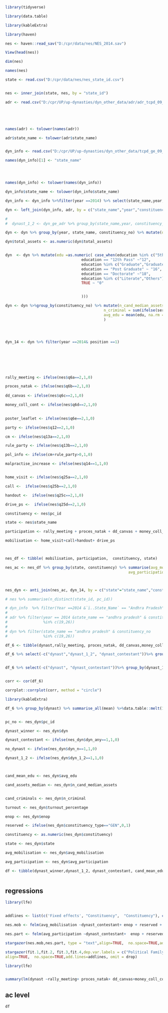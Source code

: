 


```r

library(tidyverse)

library(data.table)

library(kableExtra)

```


```r

library(haven)

nes <- haven::read_sav("D:/cpr/data/nes/NES_2014.sav")

View(head(nes))

dim(nes)

names(nes)

state <- read.csv("D:/cpr/data/nes/nes_state_id.csv")


nes <- inner_join(state, nes, by = "state_id")

adr <- read.csv("D:/cpr/UP/up-dynasties/dyn_other_data/adr/adr_tcpd_09_14_19.csv")





names(adr) <- tolower(names(adr))

adr$state_name <- tolower(adr$state_name)


dyn_info <- read.csv("D:/cpr/UP/up-dynasties/dyn_other_data/tcpd_ge_09_14_19_dyn.csv")

names(dyn_info)[1] <- "state_name"




names(dyn_info) <- tolower(names(dyn_info))

dyn_info$state_name <- tolower(dyn_info$state_name)

dyn_info <- dyn_info %>%filter(year ==2014) %>% select(state_name,year,constituency_no,position, dyn)

dyn <- left_join(dyn_info, adr, by = c("state_name","year","constituency_no","position"))

# 
#  dynast_1_2 <- dyn_ge_adr %>% group_by(state_name,year, constituency_no) %>% mutate(dynast_1_2 =ifelse(any( position %in% c(1,2)) & any( dyn==1),1,0)) %>%ungroup()%>% select(dynast_1_2)

dyn <- dyn %>% group_by(year, state_name, constituency_no) %>% mutate(dyn_n = ifelse(any(dyn== 1),0,1), dyn_any = ifelse(any(dyn==1),1,0), dyn_1_2 =ifelse(position %in% c(1,2) & any( dyn==1),1,0)) %>% ungroup()

dyn$total_assets <- as.numeric(dyn$total_assets)


dyn  <- dyn %>% mutate(edu =as.numeric( case_when(education %in% c("5th Pass","10th Pass","8th Pass") ~"10",
                                  education == "12th Pass" ~"12",
                                  education %in% c("Graduate","Graduate Professional") ~"14",
                                  education == "Post Graduate" ~ "16",
                                  education == "Doctorate" ~"18",
                                  education %in% c("Literate","Others") ~"5",
                                  TRUE ~ "0"


                                  )))

dyn <- dyn %>%group_by(constituency_no) %>% mutate(n_cand_median_assets = sum(ifelse(total_assets>median(total_assets, na.rm =TRUE),1,0)),
                                            n_criminal = sum(ifelse(serious_crime>0,1,0)),
                                            avg_edu = mean(edu, na.rm = TRUE)
                                            )




dyn_14 <- dyn %>% filter(year ==2014& position ==1)







```




```r

```


```r
rally_meeting <- ifelse(nes$q6a==2,1,0)

proces_natak <- ifelse(nes$q6b==2,1,0)
  
dd_canvas <- ifelse(nes$q6c==2,1,0)

money_coll_cont <- ifelse(nes$q6d==2,1,0)
  

poster_leaflet <- ifelse(nes$q6e==2,1,0)

party <- ifelse(nes$q12==2,1,0)

cm <- ifelse(nes$q13a==2,1,0)

rule_party <- ifelse(nes$q13b==2,1,0)

pol_info <- ifelse(cm+rule_party>0,1,0)

malpractise_increase <- ifelse(nes$q14==1,1,0)


home_visit <- ifelse(nes$q25a==2,1,0)

call <-  ifelse(nes$q25b==2,1,0)

handout <-  ifelse(nes$q25c==2,1,0)

drive_ps <-  ifelse(nes$q25d==2,1,0)

constituency <- nes$pc_id

state <- nes$state_name

participation <- rally_meeting + proces_natak + dd_canvas + money_coll_cont+ poster_leaflet

mobilisation <- home_visit+call+handout+ drive_ps



nes_df <- tibble( mobilisation, participation,  constituency, state)

nes_ac <- nes_df %>% group_by(state, constituency) %>% summarise(avg_mobilisation = mean(mobilisation),
                                                       avg_participation = mean(participation))



nes_dyn <- anti_join(nes_ac, dyn_14, by = c("state"="state_name","constituency"="constituency_no"))

# nes %>% summarise(n_distinct(state_id, pc_id))

# dyn_info  %>% filter(Year ==2014 &`ï..State_Name` == "Andhra Pradesh" )
# 
# adr %>% filter(year == 2014 &state_name == "andhra pradesh" & constituency_no
#                %in% c(19,26))
# 
# dyn %>% filter(state_name == "andhra pradesh" & constituency_no
#                %in% c(19,26))

```


```r

df_6 <- tibble(dynast,rally_meeting, proces_natak, dd_canvas,money_coll_cont, poster_leaflet, pol_info, malpractise_increase,home_visit,call,handout, drive_ps, dynast_contestant, dynast_1_2, no_dynast )

```

```r
df_6 %>% select(-c("dynast","dynast_1_2", "dynast_contestant"))%>% group_by(no_dynast) %>% summarise_all(mean) %>% data.table::melt(1:1) %>% pivot_wider(names_from = 1:1, values_from= value) %>% kable(col.names = c("indicator","PCs without any dynast","PCs with atleast one dynast"), digits =2) %>% kable_styling(full_width = F)


df_6 %>% select(-c("dynast", "dynast_contestant"))%>% group_by(dynast_1_2) %>% summarise_all(mean) %>% data.table::melt(1:1) %>% pivot_wider(names_from = 1:1, values_from= value) %>% kable(col.names = c("indicator","Rest of the PCs","PCs with either 1st or 2nd dynast"), digits =2) %>% kable_styling(full_width = F)


corr <- cor(df_6)

corrplot::corrplot(corr, method = "circle")

```


```r

library(kableExtra)

df_6 %>% group_by(dynast) %>% summarise_all(mean) %>%data.table::melt(1:1) %>% pivot_wider(names_from = 1:1, values_from= value) %>% kable(col.names = c("indicator","non-fam","fam"), digits =2) %>% kable_styling(full_width = F)



```

```r

pc_no <- nes_dyn$pc_id

dynast_winner <- nes_dyn$dyn

dynast_contestant <- ifelse(nes_dyn$dyn_any==1,1,0)

no_dynast <- ifelse(nes_dyn$dyn_n==1,1,0)

dynast_1_2 <- ifelse(nes_dyn$dyn_1_2==1,1,0)



cand_mean_edu <- nes_dyn$avg_edu

cand_assets_median <- nes_dyn$n_cand_median_assets


cand_criminals <- nes_dyn$n_criminal

turnout <- nes_dyn$turnout_percentage

enop <- nes_dyn$enop

reserved <- ifelse(nes_dyn$constituency_type=="GEN",0,1)

constituency <- as.numeric(nes_dyn$constituency)

state <- nes_dyn$state

avg_mobilisation <- nes_dyn$avg_mobilisation

avg_participation <- nes_dyn$avg_participation
```


```r




df <- tibble(dynast_winner,dynast_1_2, dynast_contestant, cand_mean_edu, cand_assets_median, cand_criminals, turnout, enop, reserved, constituency, state,avg_participation,avg_mobilisation)



```

## regressions

```r


library(lfe)


addlines <- list(c('Fixed effects', "Constituency",  "Constituency"), c("Clustered SE" ,"Constituency + State","Constituency + State"))

nes.mob <- felm(avg_mobilisation ~dynast_contestant+ enop + reserved + cand_assets_median + cand_criminals + cand_mean_edu| state|0|state +constituency, data = df )

nes.part <- felm(avg_participation ~dynast_contestant+  enop + reserved + cand_assets_median + cand_criminals + cand_mean_edu| state|0|state +constituency, psdef=FALSE,data = df )

stargazer(nes.mob,nes.part, type = "text",align=TRUE,  no.space=TRUE,add.lines=addlines)

```





```r



stargazer(fit.1,fit.2, fit.3,fit.4,dep.var.labels = c("Political Family"),title="Regression Results - AE-GE 09:19", type = "text",
align=TRUE,  no.space=TRUE,add.lines=addlines, omit = drop)
```

```r


library(lfe)


summary(lm(dynast ~rally_meeting+ proces_natak+ dd_canvas+money_coll_cont+ poster_leaflet+ pol_info+ malpractise_increase+home_visit+call+handout+ drive_ps, data = df_6))

```

## ac level

```r

df

```











